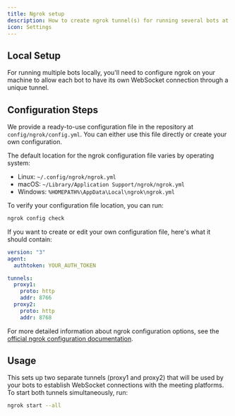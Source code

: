 ```yaml
---
title: Ngrok setup
description: How to create ngrok tunnel(s) for running several bots at once on your local machine
icon: Settings
---
```


## Local Setup

For running multiple bots locally, you'll need to configure ngrok on your machine to allow each bot to have its own WebSocket connection through a unique tunnel.

## Configuration Steps

We provide a ready-to-use configuration file in the repository at `config/ngrok/config.yml`. You can either use this file directly or create your own configuration.

The default location for the ngrok configuration file varies by operating system:

- Linux: `~/.config/ngrok/ngrok.yml`
- macOS: `~/Library/Application Support/ngrok/ngrok.yml`
- Windows: `%HOMEPATH%\AppData\Local\ngrok\ngrok.yml`

To verify your configuration file location, you can run:

```bash
ngrok config check
```

If you want to create or edit your own configuration file, here's what it should contain:

```yaml
version: "3"
agent:
  authtoken: YOUR_AUTH_TOKEN

tunnels:
  proxy1:
    proto: http
    addr: 8766
  proxy2:
    proto: http
    addr: 8768
```

For more detailed information about ngrok configuration options, see the [official ngrok configuration documentation](https://ngrok.com/docs/agent/config/).

## Usage

This sets up two separate tunnels (proxy1 and proxy2) that will be used by your bots to establish WebSocket connections with the meeting platforms. To start both tunnels simultaneously, run:

```bash
ngrok start --all
```

